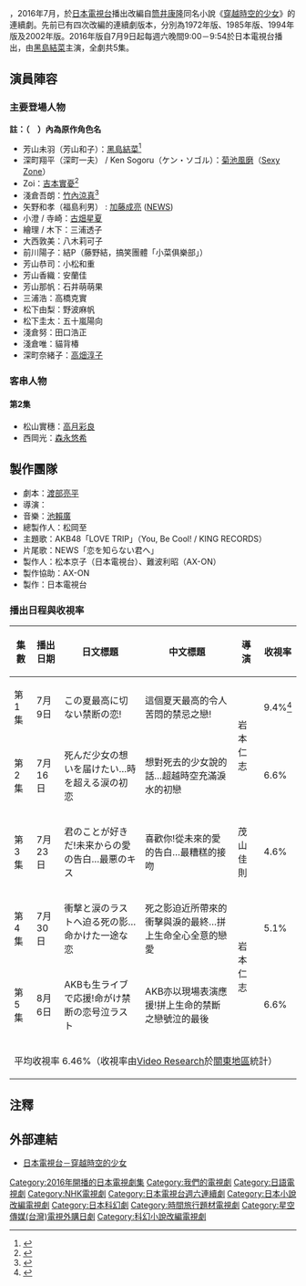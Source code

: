 {{noteTA
|G1=JP
}}
{{電視節目資訊框
| 顏色       = Lavender
| 名稱       = 穿越時空的少女
| 原名       = {{lang|ja|時をかける少女}}
| 圖片       =
| 圖說       = 
| 類型       = [[穿越|穿越]]、[[校園|校園]]
| 原作       = [[筒井康隆|筒井康隆]]
| 導演       = {{tsl|ja|岩本仁志|岩本仁志}}
| 編劇       = [[渡部亮平|渡部亮平]]
| 演出       = [[黑島結菜|黑島結菜]]<!--主演-->
| 主題曲     = AKB48「LOVE TRIP」
| 片尾曲     = NEWS「恋を知らない君へ」 
| 旁白       =
| 國家       = {{JPN}}
| 地區       = {{JPN}}
| 語言       = [[日語|日語]]
| 季數       =
| 配樂       = [[池賴廣|池賴廣]]
| 集數       = 5
| 製片人     = 松本京子（日本電視台）、難波利昭（AX-ON）
| 外景       = [[日本|日本]]
| 每集長     = 54分
| 頻道       = [[日本電視台|日本電視台]]
| 音訊制式   = [[立體聲|立體聲]]
| 開始       = 2016年7月9日
| 結束       = 8月6日
| 頻道1       = 
| 音訊制式1   = 
| 開始1       = 
| 結束1       =
| 頻道2       = 
| 音訊制式2   =
| 開始2       = 
| 結束2       =
| 製作公司       = 日本電視台、AX-ON
| 相關劇集   = 
| 中國大陸名稱 = 
| 台灣名稱     =
| 港澳名稱     = 
| 馬新名稱     = 
| 官方網站   =http://www.ntv.co.jp/tokikake/
| imdb_id    = 
| tv_com_id  = 
}}
{{日本作品|穿越時空的少女|時をかける少女|The Girl Who Leapt Through Time<ref>[http://www.ntv.co.jp/english/pc/2016/05/the-girl-who-leapt-through-time.html The Girl Who Leapt Through Time]</ref>}}，2016年7月，於[[日本電視台|日本電視台]]播出改編自[[筒井康隆|筒井康隆]]同名小說《[[穿越時空的少女|穿越時空的少女]]》的連續劇。先前已有四次改編的連續劇版本，分別為1972年版、1985年版、1994年版及2002年版。2016年版自7月9日起每週六晚間9:00－9:54於日本電視台播出，由[[黑島結菜|黑島結菜]]主演，全劇共5集。

== 演員陣容 ==
=== 主要登場人物 ===
'''註：（　）內為原作角色名'''
* 芳山未羽（芳山和子）：[[黑島結菜|黑島結菜]]<ref>{{Cite news|url= http://m.crank-in.net/entertainment/news/42958 |title= 黒島結菜『時をかける少女』連ドラで初主演！ 未来人ケン・ソゴル役はセクゾ菊池風磨  |newspaper= クランクイン! |publisher= ハリウッドチャンネル |date= 2016-05-10 |accessdate= 2016-05-10 }}</ref>
* 深町翔平（深町一夫） / Ken Sogoru（ケン・ソゴル）：[[菊池風磨|菊池風磨]]（[[Sexy_Zone|Sexy Zone]]）
* Zoi：[[吉本實憂|吉本實憂]]<ref>{{Cite news|url= http://www.sponichi.co.jp/entertainment/news/2016/05/22/kiji/K20160522012631640.html |title= 吉本実憂「時をかける少女」で原作にない未来人役「楽しみながら」  |newspaper= Sponichi Annex |publisher= スポーツニッポン新聞社 |date= 2016-05-22 |accessdate= 2016-05-22 }}</ref>
* 淺倉吾朗：[[竹內涼真|竹內涼真]]<ref>{{cite news|url=http://natalie.mu/eiga/news/188018|title=竹内涼真と吉本実憂がドラマ「時をかける少女」出演、原作にない新キャラも|newspaper=映画ナタリー|date=2016-05-22|accessdate=2016-05-23}}</ref>
* 矢野和孝（福島利男） : [[加藤成亮|加藤成亮]] ([[NEWS|NEWS]])
* 小澄 / 寺崎：[[古畑星夏|古畑星夏]]
* 繪理 / 木下：三浦透子
* 大西敦美：八木莉可子
* 前川陽子：結P（藤野結，搞笑團體「小菜俱樂部」）
* 芳山恭司：小松和重
* 芳山香織：安蘭佳
* 芳山那帆：石井萌萌果
* 三浦浩：高橋克實
* 松下由梨：野波麻帆
* 松下圭太：五十嵐陽向
* 淺倉努：田口浩正
* 淺倉唯：貓背椿
* 深町奈緒子：[[高畑淳子|高畑淳子]]

=== 客串人物 ===
==== 第2集 ====
* 松山實穗：[[高月彩良|高月彩良]]
* 西岡光：[[森永悠希|森永悠希]]

== 製作團隊 ==
* 劇本：[[渡部亮平|渡部亮平]]
* 導演：{{tsl|ja|岩本仁志|岩本仁志}}
* 音樂：[[池賴廣|池賴廣]]
* 總製作人：松岡至
* 主題歌：AKB48「LOVE TRIP」（You, Be Cool! / KING RECORDS）
* 片尾歌：NEWS「恋を知らない君へ」
* 製作人：松本京子（日本電視台）、難波利昭（AX-ON）
* 製作協助：AX-ON
* 製作：日本電視台

=== 播出日程與收視率 ===
{| class="wikitable" style="text-align:center"
!集數!!播出日期!!日文標題!!中文標題!!導演!!收視率
|-
|第1集||7月9日||この夏最高に切ない禁断の恋!||這個夏天最高的令人苦悶的禁忌之戀!||rowspan="2"|岩本仁志||9.4%<ref>{{cite news|url=http://www.oricon.co.jp/news/2074778/full/|title=連ドラ『時かけ』初回視聴率は9.4%|newspaper=ORICON STYLE|date=2016-07-11|accessdate=2016-07-11}}</ref>
|-
|第2集||7月16日||死んだ少女の想いを届けたい…時を超える涙の初恋||想對死去的少女說的話…超越時空充滿淚水的初戀||6.6%
|-
|第3集||7月23日||君のことが好きだ!未来からの愛の告白…最悪のキス||喜歡你!從未來的愛的告白…最糟糕的接吻||茂山佳則||4.6%
|-
|第4集||7月30日||衝撃と涙のラストへ迫る死の影…命かけた一途な恋||死之影迫近所帶來的衝擊與淚的最終…拼上生命全心全意的戀愛||rowspan="2"|岩本仁志||5.1%
|-
|第5集||8月6日||AKBも生ライブで応援!命がけ禁断の恋号泣ラスト||AKB亦以現場表演應援!拼上生命的禁斷之戀號泣的最後||6.6%
|-
!colspan="6"|平均收視率 6.46%（收視率由[[Video_Research|Video Research]]於[[關東地區|關東地區]]統計）
|}

== 注釋 ==
{{Reflist}}

== 外部連結 ==
* [http://www.ntv.co.jp/tokikake/ 日本電視台－穿越時空的少女]{{ja}}

{{電視節目的變遷
|電視台=[[日本電視台|日本電視台]]
|播放檔次=[[日本電視台週六連續劇|日本電視台週六連續劇]]
|節目名稱= 穿越時空的少女<br>（2016年7月9日－2016年8月6日）
|上一節目=[[極樂天使|極樂天使]]<br>（2016年4月23日－2016年6月）
|下一節目=[[THE_LAST_COP|THE LAST COP]]<br>（2016年10月－2016年12月）
}}

{{日本電視台週六連續劇}}

{{DEFAULTSORT:Tokiwokakerushōjo}}
[[Category:2016年開播的日本電視劇集|Category:2016年開播的日本電視劇集]]
[[Category:我們的電視劇|Category:我們的電視劇]]
[[Category:日語電視劇|Category:日語電視劇]]
[[Category:NHK電視劇|Category:NHK電視劇]]
[[Category:日本電視台週六連續劇|Category:日本電視台週六連續劇]]
[[Category:日本小說改編電視劇|Category:日本小說改編電視劇]]
[[Category:日本科幻劇|Category:日本科幻劇]]
[[Category:時間旅行題材電視劇|Category:時間旅行題材電視劇]]
[[Category:星空傳媒(台灣)電視外購日劇|Category:星空傳媒(台灣)電視外購日劇]]
[[Category:科幻小說改編電視劇|Category:科幻小說改編電視劇]]
